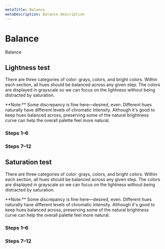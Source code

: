 ```yaml
---
metaTitle: Balance
metaDescription: Balance description
---
```


# Balance

<Description>Balance</Description>

## Lightness test

There are three categories of color: grays, colors, and bright colors. Within each section, all hues should be balanced across any given step. The colors are displayed in grayscale so we can focus on the lightness without being distracted by saturation.

<Note>
  **Note:** Some discrepancy is fine here—desired, even. Different
  hues naturally have different levels of chromatic intensity.
  Although it's good to keep hues balanced across, preserving some of
  the natural brightness curve can help the overall palette feel more
  natural.
</Note>

### Steps 1–6

<ColorTestBalanceLight />

### Steps 7–12

<ColorTestBalanceDark />

## Saturation test

There are three categories of color: grays, colors, and bright colors. Within each section, all hues should be balanced across any given step. The colors are displayed in grayscale so we can focus on the lightness without being distracted by saturation.

<Note>
  **Note:** Some discrepancy is fine here—desired, even. Different
  hues naturally have different levels of chromatic intensity.
  Although it's good to keep hues balanced across, preserving some of
  the natural brightness curve can help the overall palette feel more
  natural.
</Note>

### Steps 1–6

<ColorTestSaturationLight />

### Steps 7–12

<ColorTestSaturationDark />
